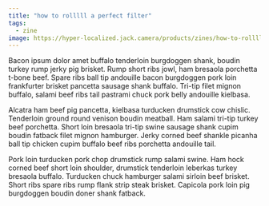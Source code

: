 ```yaml
---
title: "how to rolllll a perfect filter"
tags:
  - zine
image: https://hyper-localized.jack.camera/products/zines/how-to-rollllll-a-filter/thumbnail.png
---
```


Bacon ipsum dolor amet buffalo tenderloin burgdoggen shank, boudin turkey rump jerky pig brisket. Rump short ribs jowl, ham bresaola porchetta t-bone beef. Spare ribs ball tip andouille bacon burgdoggen pork loin frankfurter brisket pancetta sausage shank buffalo. Tri-tip filet mignon buffalo, salami beef ribs tail pastrami chuck pork belly andouille kielbasa.

Alcatra ham beef pig pancetta, kielbasa turducken drumstick cow chislic. Tenderloin ground round venison boudin meatball. Ham salami tri-tip turkey beef porchetta. Short loin bresaola tri-tip swine sausage shank cupim boudin fatback filet mignon hamburger. Jerky corned beef shankle picanha ball tip chicken cupim buffalo beef ribs porchetta andouille tail.

Pork loin turducken pork chop drumstick rump salami swine. Ham hock corned beef short loin shoulder, drumstick tenderloin leberkas turkey bresaola buffalo. Turducken chuck hamburger salami sirloin beef brisket. Short ribs spare ribs rump flank strip steak brisket. Capicola pork loin pig burgdoggen boudin doner shank fatback.
